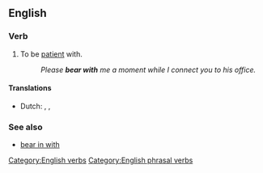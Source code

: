 ==English==

{{rfe}}

===Verb===
{{en-verb|inf=to [[bear]] [[with]]|bears with|bearing with|bore with|'''[[born with]]''' ''or'' '''[[borne with]]'''}}

# {{idiom}} To be [[patient]] with.
#: ''Please '''bear with''' me a moment while I connect you to his office.''

====Translations====
{{trans-top|be patient with}}
* Dutch: {{t|nl|geduld}} {{t|nl|hebben}}, {{t|nl|uithouden}}, {{t|nl|verdragen}}
{{trans-mid}}
{{trans-bottom}}

===See also===
* [[bear in with]]

[[Category:English verbs]]
[[Category:English phrasal verbs]]